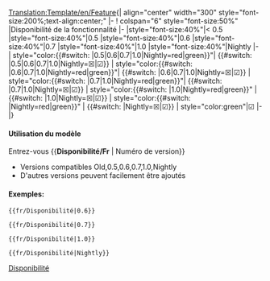 <noinclude>[[Translation:Template/en/Feature]]</noinclude><noinclude></noinclude><includeonly>{| align="center"  width="300" style="font-size:200%;text-align:center;"
|-
! colspan="6" style="font-size:50%" |Disponibilité de la fonctionnalité
|-
|style="font-size:40%"|< 0.5
|style="font-size:40%"|0.5
|style="font-size:40%"|0.6
|style="font-size:40%"|0.7
|style="font-size:40%"|1.0
|style="font-size:40%"|Nightly
|-
| style="color:{{#switch: {{{1|}}}|0.5|0.6|0.7|1.0|Nightly=red|green}}"| <!--
                                                              -->{{#switch: {{{1|}}}|0.5|0.6|0.7|1.0|Nightly=&#9746;|&#9745;}}
| style="color:{{#switch: {{{1|}}}|0.6|0.7|1.0|Nightly=red|green}}"| {{#switch: {{{1|}}}|0.6|0.7|1.0|Nightly=&#9746;|&#9745;}}
| style="color:{{#switch: {{{1|}}}|0.7|1.0|Nightly=red|green}}"| {{#switch: {{{1|}}}|0.7|1.0|Nightly=&#9746;|&#9745;}}
| style="color:{{#switch: {{{1|}}}|1.0|Nightly=red|green}}" | {{#switch: {{{1|}}}|1.0|Nightly=&#9746;|&#9745;}}
| style="color:{{#switch: {{{1|}}}|Nightly=red|green}}" | {{#switch: {{{1|}}}|Nightly=&#9746;|&#9745;}}
| style="color:green"|&#9745;
|-
|}</includeonly><noinclude>

==== Utilisation du modèle====
Entrez-vous <nowiki>{{</nowiki>'''Disponibilité/Fr'''<nowiki> | Numéro de version}}</nowiki>
*Versions compatibles Old,0.5,0.6,0.7,1.0,Nightly
*D'autres versions peuvent facilement être ajoutés
==== Exemples:====
<pre>{{fr/Disponibilité|0.6}}</pre>
{{fr/Disponibilité|0.6}}
<pre>{{fr/Disponibilité|0.7}}</pre>
{{fr/Disponibilité|0.7}}
<pre>{{fr/Disponibilité|1.0}}</pre>
{{fr/Disponibilité|1.0}}
<pre>{{fr/Disponibilité|Nightly}}</pre>
{{fr/Disponibilité|Nightly}}

[[Category:fr/Modèles|Disponibilité]]
</noinclude>